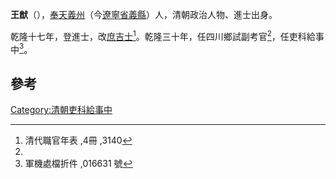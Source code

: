 '''王猷'''（{{bd|?||?|}}），[[奉天|奉天]][[義州|義州]]（今[[遼寧省|遼寧省]][[義縣|義縣]]）人，清朝政治人物、進士出身。

乾隆十七年，登進士，改[[庶吉士|庶吉士]]<ref name="#1">清代職官年表 ,4冊 ,3140</ref>。乾隆三十年，任四川鄉試副考官<ref name="#1"/>，任吏科給事中<ref>軍機處檔折件 ,016631 號</ref>。

==參考==
{{reflist}}
{{清朝人物小作品}}
{{乾隆十七年壬申恩科殿試金榜}}
[[Category:清朝吏科給事中|Category:清朝吏科給事中]]